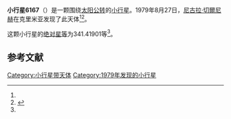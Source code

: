 {{Infobox planet
| bgcolour = #FFFFC0
| name = 6167 Narmanskij
| symbol = 
| image = 
| caption = 
| discovery = yes
| discovery_ref = 
| discoverer = [[尼古拉·切爾尼赫|尼古拉·切爾尼赫]]
| discovery_site = [[克里米亚|克里米亚]] 
| discovered = 1979年8月27日
| designations = yes
| mp_name = 
| named_after = 
| alt_names = 1979 QB10/ 1990 RJ10
| mp_category = [[主带小行星|主带小行星]]
| orbit_ref = <ref name="a">[http://ssd.jpl.nasa.gov/sbdb.cgi?sstr=6167 6167 Narmanskij] {{Wayback|url=http://ssd.jpl.nasa.gov/sbdb.cgi?sstr=6167 |date=20140824074925 }}，小行星數據庫瀏覽器（JPL Small-Body Database Browser）－[[美国国家航空航天局|美国国家航空航天局]]喷气推进实验室</ref>
| epoch = 2456400.5 (2013年4月18日更新)
| aphelion = {{convert|2.8781532|AU|km|3|abbr=on|lk=out}}
| perihelion = {{convert|1.9184510|AU|km|3|abbr=on}}
| semimajor = {{convert|2.3983021|AU|km|3|abbr=on}}
| eccentricity = 0.2000795
| period = 1356.607697 [[日|日]]<br />3.71[[儒略年|儒略年]]
| avg_speed = 
| inclination = 1.63367
| asc_node = 347.46168
| mean_anomaly = 
| arg_peri = 341.41901
| satellites = 
| physical_characteristics = yes
| dimensions = 
| mass = 
| density = 
| surface_grav = 
| escape_velocity = 
| sidereal_day = 
| axial_tilt = 
| pole_ecliptic_lat = 
| pole_ecliptic_lon = 
| albedo = 
| temperatures= 
| temp_name1 = 
| mean_temp_1 = 
| max_temp_1 = 
| temp_name2 = 
| max_temp_2 = 
| spectral_type = 
| abs_magnitude = 341.41901
}}

'''小行星6167'''（{{lang-en|6167 Narmanskij}}）是一颗围绕[[太阳|太阳]][[公转|公转]]的[[小行星|小行星]]。1979年8月27日，[[尼古拉·切爾尼赫|尼古拉·切爾尼赫]]在克里米亚发现了此天体<ref name="a" /><ref>{{cite news|title=小行星列表|url=http://cfa-www.harvard.edu/iau/lists/NumberedMPs.txt|accessdate=2013-07-08|newspaper=哈佛大学|archive-date=2008-05-17|archive-url=https://web.archive.org/web/20080517010638/http://cfa-www.harvard.edu/iau/lists/NumberedMPs.txt|dead-url=no}}</ref>。

这颗小行星的[[绝对星等|绝对星等]]为341.41901等<ref name="a" />。

==参考文献==
{{reflist}}
{{Minor Planet Number|[[小行星6166|小行星6166]]|[[小行星6168|小行星6168]]}}

{{小天体}}

[[Category:小行星带天体|Category:小行星带天体]]
[[Category:1979年发现的小行星|Category:1979年发现的小行星]]

{{asteroid-stub}}